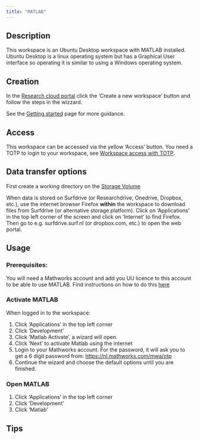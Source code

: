 ```yaml
--- 
title: "MATLAB"
---
```


## Description

This workspace is an Ubuntu Desktop workspace with MATLAB installed. Ubuntu Desktop is a linux operating system but has a Graphical User interface so operating it is similar to using a Windows operating system. 

## Creation
In the [Research cloud portal](https://surfresearchcloud.nl) click the 'Create a new workspace' button and follow the steps in the wizzard.

See the [Getting started](../getting-started.qmd#create-a-workspace) page for more guidance.

## Access
This workspace can be accessed via the yellow 'Access' button. You need a TOTP to login to your workspace, see [Workspace access with TOTP](https://servicedesk.surf.nl/wiki/display/WIKI/Log+in+to+your+workspace#Logintoyourworkspace-WorkspaceAccesswithTOTP).

## Data transfer options
First create a working directory on the [Storage Volume](../getting-started.qmd#where-can-i-find-the-storage-volume)

When data is stored on Surfdrive (or Researchdrive, Onedrive, Dropbox, etc.), use the internet browser Firefox **within** the workspace to download files from Surfdrive (or alternative storage platform). Click on 'Applications' in the top left corner of the screen and click on 'Internet' to find Firefox.
Then go to e.g. surfdrive.surf.nl (or dropbox.com, etc.) to open the web portal.

## Usage
### Prerequisites:
You will need a Mathworks account and add you UU licence to this account to be able to use MATLAB. Find instructions on how to do this [here](https://intranet.uu.nl/en/knowledgebase/matlab)

### Activate MATLAB
When logged in to the workspace:

1. Click 'Applications' in the top left corner 
2. Click 'Development'
3. Click 'Matlab Activate', a wizard will open.
4. Click 'Next' to activate Matlab using the internet
5. Login to your Mathworks account. For the password, it will ask you to get a 6 digit password from: [https://nl.mathworks.com/mwa/otp](https://nl.mathworks.com/mwa/otp)
6. Continue the wizard and choose the default options until you are finished.

### Open MATLAB

1. Click 'Applications' in the top left corner
2. Click 'Development'
3. Click 'Matlab'

## Tips
